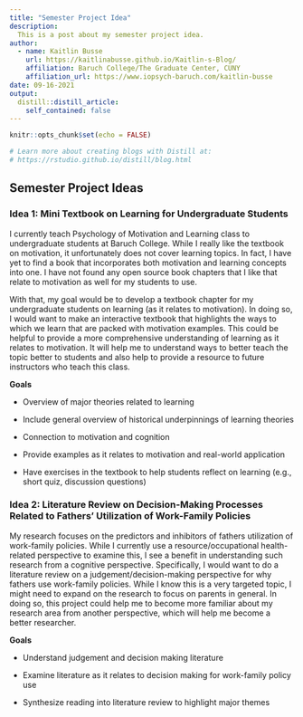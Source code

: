 ```yaml
---
title: "Semester Project Idea"
description: 
  This is a post about my semester project idea.  
author:
  - name: Kaitlin Busse 
    url: https://kaitlinabusse.github.io/Kaitlin-s-Blog/
    affiliation: Baruch College/The Graduate Center, CUNY
    affiliation_url: https://www.iopsych-baruch.com/kaitlin-busse
date: 09-16-2021
output:
  distill::distill_article:
    self_contained: false
---
```


```r
knitr::opts_chunk$set(echo = FALSE)

# Learn more about creating blogs with Distill at:
# https://rstudio.github.io/distill/blog.html

```

## Semester Project Ideas

### Idea 1: Mini Textbook on Learning for Undergraduate Students

I currently teach Psychology of Motivation and Learning class to undergraduate students at Baruch College. While I really like the textbook on motivation, it unfortunately does not cover learning topics. In fact, I have yet to find a book that incorporates both motivation and learning concepts into one. I have not found any open source book chapters that I like that relate to motivation as well for my students to use. 

With that, my goal would be to develop a textbook chapter for my undergraduate students on learning (as it relates to motivation). In doing so, I would want to make an interactive textbook that highlights the ways to which we learn that are packed with motivation examples. This could be helpful to provide a more comprehensive understanding of learning as it relates to motivation. It will help me to understand ways to better teach the topic better to students and also help to provide a resource to future instructors who teach this class. 

**Goals**

- Overview of major theories related to learning

- Include general overview of historical underpinnings of learning theories 

- Connection to motivation and cognition

- Provide examples as it relates to motivation and real-world application 

- Have exercises in the textbook to help students reflect on learning (e.g., short quiz, discussion questions) 

### Idea 2: Literature Review on Decision-Making Processes Related to Fathers’ Utilization of Work-Family Policies 

My research focuses on the predictors and inhibitors of fathers utilization of work-family policies. While I currently use a resource/occupational health-related perspective to examine this, I see a benefit in understanding such research from a cognitive perspective. Specifically, I would want to do a literature review on a judgement/decision-making perspective for why fathers use work-family policies. While I know this is a very targeted topic, I might need to expand on the research to focus on parents in general. In doing so, this project could help me to become more familiar about my research area from another perspective, which will help me become a better researcher. 

**Goals**

- Understand judgement and decision making literature 

- Examine literature as it relates to decision making for work-family policy use

- Synthesize reading into literature review to highlight major themes 

 
